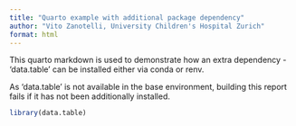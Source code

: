 ```yaml
---
title: "Quarto example with additional package dependency"
author: "Vito Zanotelli, University Children's Hospital Zurich"
format: html
---
```


This quarto markdown is used to demonstrate how an extra
dependency - 'data.table' can be installed either via conda or renv.

As 'data.table' is not available in the base environment, building
this report fails if it has not been additionally installed.

```r
library(data.table)
```
